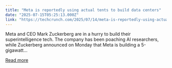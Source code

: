 ```yaml
---
title: "Meta is reportedly using actual tents to build data centers"
date: "2025-07-15T05:25:13.000Z"
link: "https://techcrunch.com/2025/07/14/meta-is-reportedly-using-actual-tents-to-build-data-centers/"
---
```


Meta and CEO Mark Zuckerberg are in a hurry to build their superintelligence tech. The company has been poaching AI researchers, while Zuckerberg announced on Monday that Meta is building a 5-gigawatt...

[Read more](https://techcrunch.com/2025/07/14/meta-is-reportedly-using-actual-tents-to-build-data-centers/)
